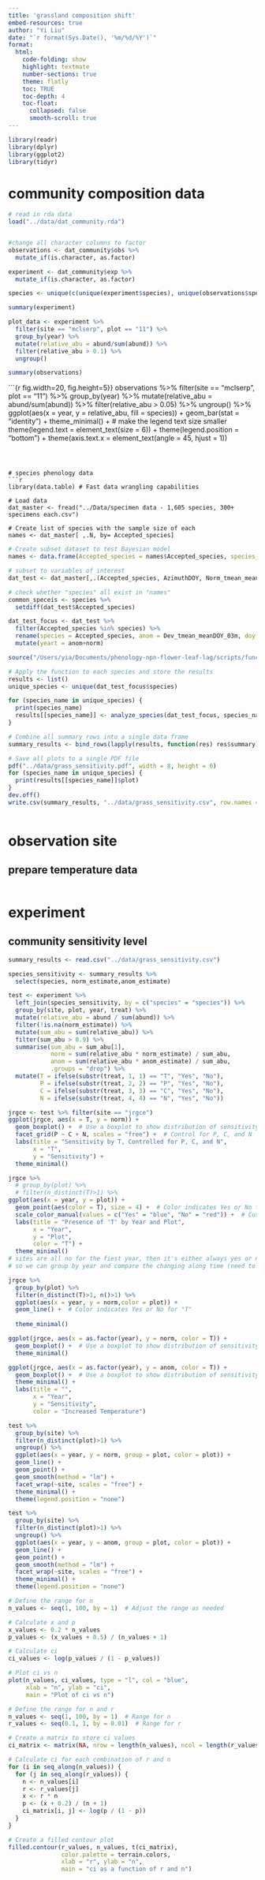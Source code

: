 ```yaml
---
title: 'grassland composition shift'
embed-resources: true
author: "Yi Liu"
date: "`r format(Sys.Date(), '%m/%d/%Y')`"
format:
  html:
    code-folding: show
    highlight: textmate
    number-sections: true
    theme: flatly
    toc: TRUE
    toc-depth: 4
    toc-float:
      collapsed: false
      smooth-scroll: true
---
```

```r
library(readr)
library(dplyr)
library(ggplot2)
library(tidyr)
```
# community composition data

```r
# read in rda data
load("../data/dat_community.rda")


#change all character columns to factor
observations <- dat_community$obs %>% 
  mutate_if(is.character, as.factor)

experiment <- dat_community$exp %>% 
  mutate_if(is.character, as.factor)

species <- unique(c(unique(experiment$species), unique(observations$species)))
```


```r
summary(experiment)
```

```r
plot_data <- experiment %>% 
  filter(site == "mclserp", plot == "11") %>%
  group_by(year) %>%
  mutate(relative_abu = abund/sum(abund)) %>% 
  filter(relative_abu > 0.1) %>% 
  ungroup()

```

```r
summary(observations)
```



```{r fig.width=20, fig.height=5}}
observations %>% 
  filter(site == "mclserp", plot == "11") %>%
  group_by(year) %>%
  mutate(relative_abu = abund/sum(abund)) %>% 
  filter(relative_abu > 0.05) %>% 
  ungroup() %>% 
  ggplot(aes(x = year, y = relative_abu, fill = species)) +
  geom_bar(stat = "identity") +
  theme_minimal() +
  # make the legend text size smaller
  theme(legend.text = element_text(size = 6)) +
  theme(legend.position = "bottom") +
  theme(axis.text.x = element_text(angle = 45, hjust = 1))

```



# species phenology data
```r
library(data.table) # Fast data wrangling capabilities

# Load data
dat_master <- fread("../Data/specimen data - 1,605 species, 300+ specimens each.csv")

# Create list of species with the sample size of each
names <- dat_master[ ,.N, by= Accepted_species]
```

```r


# Create subset dataset to test Bayesian model
names <- data.frame(Accepted_species = names$Accepted_species, species_i = 1:nrow(names))

# subset to variables of interest
dat_test <- dat_master[,.(Accepted_species, AzimuthDOY, Norm_tmean_meanDOY_03m, Dev_tmean_meanDOY_03m)]


```


```r
# check whether "species" all exist in "names"
common_speceis <- species %>% 
  setdiff(dat_test$Accepted_species)
```

```r
dat_test_focus <- dat_test %>% 
  filter(Accepted_species %in% species) %>% 
  rename(species = Accepted_species, anom = Dev_tmean_meanDOY_03m, doy = AzimuthDOY, norm = Norm_tmean_meanDOY_03m) %>% 
  mutate(yeart = anom+norm)
```

```r
source("/Users/yia/Documents/phenology-npn-flower-leaf-lag/scripts/function_visionalize_summmary_MLmodel.R")

# Apply the function to each species and store the results
results <- list()
unique_species <- unique(dat_test_focus$species)

for (species_name in unique_species) {
  print(species_name)
  results[[species_name]] <- analyze_species(dat_test_focus, species_name)
}

# Combine all summary rows into a single data frame
summary_results <- bind_rows(lapply(results, function(res) res$summary))

# Save all plots to a single PDF file
pdf("../data/grass_sensitivity.pdf", width = 8, height = 6)
for (species_name in unique_species) {
  print(results[[species_name]]$plot)
}
dev.off()
write.csv(summary_results, "../data/grass_sensitivity.csv", row.names = FALSE)
```

```r
```

# observation site 
## prepare temperature data
```r

```



# experiment
## community sensitivity level
```r
summary_results <- read.csv("../data/grass_sensitivity.csv")

species_sensitivity <- summary_results %>% 
  select(species, norm_estimate,anom_estimate)

test <- experiment %>%
  left_join(species_sensitivity, by = c("species" = "species")) %>%
  group_by(site, plot, year, treat) %>%
  mutate(relative_abu = abund / sum(abund)) %>%
  filter(!is.na(norm_estimate)) %>%
  mutate(sum_abu = sum(relative_abu)) %>%
  filter(sum_abu > 0.9) %>%
  summarise(sum_abu = sum_abu[1],
            norm = sum(relative_abu * norm_estimate) / sum_abu,
            anom = sum(relative_abu * anom_estimate) / sum_abu,
            .groups = "drop") %>%
  mutate(T = ifelse(substr(treat, 1, 1) == "T", "Yes", "No"),
         P = ifelse(substr(treat, 2, 2) == "P", "Yes", "No"),
         C = ifelse(substr(treat, 3, 3) == "C", "Yes", "No"),
         N = ifelse(substr(treat, 4, 4) == "N", "Yes", "No"))

```

```r
jrgce <- test %>% filter(site == "jrgce")
ggplot(jrgce, aes(x = T, y = norm)) +
  geom_boxplot() +  # Use a boxplot to show distribution of sensitivity
  facet_grid(P ~ C + N, scales = "free") +  # Control for P, C, and N
  labs(title = "Sensitivity by T, Controlled for P, C, and N",
       x = "T",
       y = "Sensitivity") +
  theme_minimal()
```

```r
jrgce %>% 
  # group_by(plot) %>%
  # filter(n_distinct(T)>1) %>%
ggplot(aes(x = year, y = plot)) +
  geom_point(aes(color = T), size = 4) +  # Color indicates Yes or No for "T"
  scale_color_manual(values = c("Yes" = "blue", "No" = "red")) +  # Custom colors
  labs(title = "Presence of 'T' by Year and Plot",
       x = "Year",
       y = "Plot",
       color = "T") +
  theme_minimal()
# sites are all no for the fiest year, then it's either always yes or no
# so we can group by year and compare the changing along time (need to fix the site)
```

```r
jrgce %>% 
  group_by(plot) %>%
  filter(n_distinct(T)>1, n()>1) %>%
  ggplot(aes(x = year, y = norm,color = plot)) +
  geom_line() +  # Color indicates Yes or No for "T"
  
  theme_minimal()
```

```r
ggplot(jrgce, aes(x = as.factor(year), y = norm, color = T)) +
  geom_boxplot() +  # Use a boxplot to show distribution of sensitivity
  theme_minimal()
```

```r
ggplot(jrgce, aes(x = as.factor(year), y = anom, color = T)) +
  geom_boxplot() +  # Use a boxplot to show distribution of sensitivity
  theme_minimal() +
  labs(title = "",
       x = "Year",
       y = "Sensitivity",
       color = "Increased Temperature")
```

```r
test %>% 
  group_by(site) %>%
  filter(n_distinct(plot)>1) %>% 
  ungroup() %>%
  ggplot(aes(x = year, y = norm, group = plot, color = plot)) +
  geom_line() +
  geom_point() +
  geom_smooth(method = "lm") +
  facet_wrap(~site, scales = "free") +
  theme_minimal() +
  theme(legend.position = "none")
```

```r
test %>% 
  group_by(site) %>%
  filter(n_distinct(plot)>1) %>% 
  ungroup() %>%
  ggplot(aes(x = year, y = anom, group = plot, color = plot)) +
  geom_line() +
  geom_point() +
  geom_smooth(method = "lm") +
  facet_wrap(~site, scales = "free") +
  theme_minimal() +
  theme(legend.position = "none")
```

```r
# Define the range for n
n_values <- seq(1, 100, by = 1)  # Adjust the range as needed

# Calculate x and p
x_values <- 0.2 * n_values
p_values <- (x_values + 0.5) / (n_values + 1)

# Calculate ci
ci_values <- log(p_values / (1 - p_values))

# Plot ci vs n
plot(n_values, ci_values, type = "l", col = "blue",
     xlab = "n", ylab = "ci",
     main = "Plot of ci vs n")
```

```r
# Define the range for n and r
n_values <- seq(1, 100, by = 1)  # Range for n
r_values <- seq(0.1, 1, by = 0.01)  # Range for r

# Create a matrix to store ci values
ci_matrix <- matrix(NA, nrow = length(n_values), ncol = length(r_values))

# Calculate ci for each combination of r and n
for (i in seq_along(n_values)) {
  for (j in seq_along(r_values)) {
    n <- n_values[i]
    r <- r_values[j]
    x <- r * n
    p <- (x + 0.2) / (n + 1)
    ci_matrix[i, j] <- log(p / (1 - p))
  }
}

# Create a filled contour plot
filled.contour(r_values, n_values, t(ci_matrix),
               color.palette = terrain.colors,
               xlab = "r", ylab = "n",
               main = "ci as a function of r and n")
```

